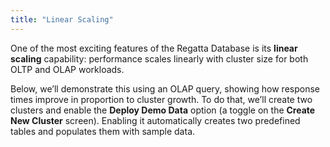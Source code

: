 ---
title: "Linear Scaling"
---

One of the most exciting features of the Regatta Database is its **linear scaling** capability: performance scales linearly with cluster size for both OLTP and OLAP workloads.

Below, we’ll demonstrate this using an OLAP query, showing how response times improve in proportion to cluster growth. To do that, we’ll create two clusters and enable the **Deploy Demo Data** option (a toggle on the **Create New Cluster** screen). Enabling it automatically creates two predefined tables and populates them with sample data.
